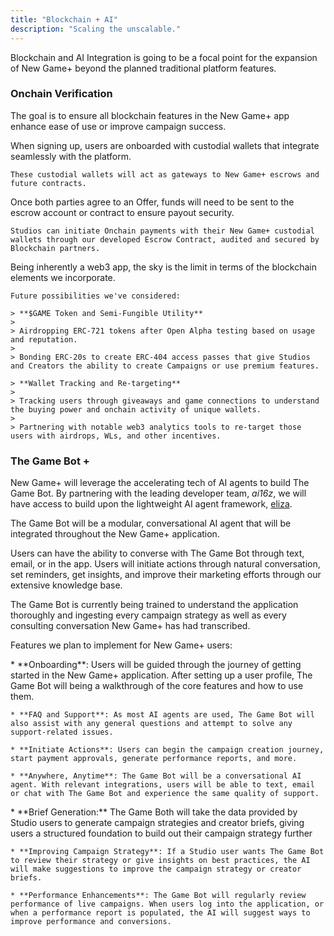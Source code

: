 ```yaml
---
title: "Blockchain + AI"
description: "Scaling the unscalable."
---
```


Blockchain and AI Integration is going to be a focal point for the expansion of New Game+ beyond the planned traditional platform features.

### Onchain Verification

The goal is to ensure all blockchain features in the New Game+ app enhance ease of use or improve campaign success.

<Tabs>
  <Tab title="Custodial Wallets">
    When signing up, users are onboarded with custodial wallets that integrate seamlessly with the platform.

    These custodial wallets will act as gateways to New Game+ escrows and future contracts.
  </Tab>

  <Tab title="Onchain Escrow">
    Once both parties agree to an Offer, funds will need to be sent to the escrow account or contract to ensure payout security.

    Studios can initiate Onchain payments with their New Game+ custodial wallets through our developed Escrow Contract, audited and secured by Blockchain partners.
  </Tab>

  <Tab title="More">
    Being inherently a web3 app, the sky is the limit in terms of the blockchain elements we incorporate.

    Future possibilities we've considered:

    > **$GAME Token and Semi-Fungible Utility**
    >
    > Airdropping ERC-721 tokens after Open Alpha testing based on usage and reputation.
    >
    > Bonding ERC-20s to create ERC-404 access passes that give Studios and Creators the ability to create Campaigns or use premium features.

    > **Wallet Tracking and Re-targeting**
    >
    > Tracking users through giveaways and game connections to understand the buying power and onchain activity of unique wallets.
    >
    > Partnering with notable web3 analytics tools to re-target those users with airdrops, WLs, and other incentives.
  </Tab>
</Tabs>

### The Game Bot +

New Game+ will leverage the accelerating tech of AI agents to build The Game Bot. By partnering with the leading developer team, *ai16z*, we will have access to build upon the lightweight AI agent framework, [eliza](https://ai16z.github.io/eliza/).

The Game Bot will be a modular, conversational AI agent that will be integrated throughout the New Game+ application.&#x20;

Users can have the ability to converse with The Game Bot through text, email, or in the app. Users will initiate actions through natural conversation, set reminders, get insights, and improve their marketing efforts through our extensive knowledge base.

The Game Bot is currently being trained to understand the application thoroughly and ingesting every campaign strategy as well as every consulting conversation New Game+ has had transcribed.

Features we plan to implement for New Game+ users:

<Tabs>
  <Tab title="All Users" />
    * **Onboarding**: Users will be guided through the journey of getting started in the New Game+ application. After setting up a user profile, The Game Bot will being a walkthrough of the core features and how to use them.

    * **FAQ and Support**: As most AI agents are used, The Game Bot will also assist with any general questions and attempt to solve any support-related issues.

    * **Initiate Actions**: Users can begin the campaign creation journey, start payment approvals, generate performance reports, and more.

    * **Anywhere, Anytime**: The Game Bot will be a conversational AI agent. With relevant integrations, users will be able to text, email or chat with The Game Bot and experience the same quality of support.

  <Tab title="Studios">
    * **Brief Generation:** The Game Both will take the data provided by Studio users to generate campaign strategies and creator briefs, giving users a structured foundation to build out their campaign strategy further

    * **Improving Campaign Strategy**: If a Studio user wants The Game Bot to review their strategy or give insights on best practices, the AI will make suggestions to improve the campaign strategy or creator briefs.

    * **Performance Enhancements**: The Game Bot will regularly review performance of live campaigns. When users log into the application, or when a performance report is populated, the AI will suggest ways to improve performance and conversions.
  </Tab>

  <Tab title="Creators">
    
  </Tab>
</Tabs>